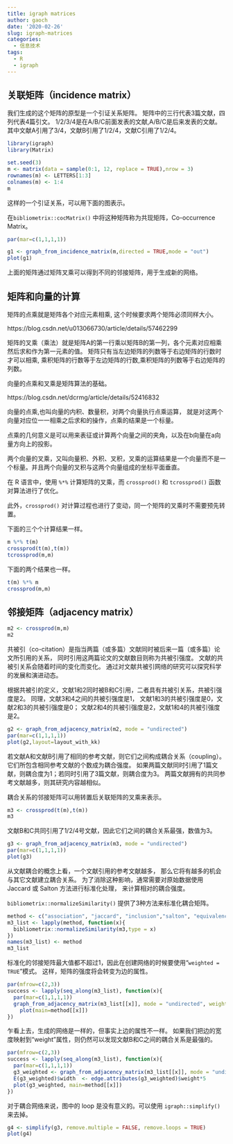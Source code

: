 ```yaml
---
title: igraph matrices
author: gaoch
date: '2020-02-26'
slug: igraph-matrices
categories:
  - 信息技术
tags:
  - R
  - igraph
---
```


## 关联矩阵（incidence matrix）


我们生成的这个矩阵的原型是一个引证关系矩阵。
矩阵中的三行代表3篇文献，四列代表4篇引文。
1/2/3/4是在A/B/C前面发表的文献,A/B/C是后来发表的文献。
其中文献A引用了3/4，文献B引用了1/2/4，文献C引用了1/2/4。

```r
library(igraph)
library(Matrix)

set.seed(3)
m <- matrix(data = sample(0:1, 12, replace = TRUE),nrow = 3)
rownames(m) <- LETTERS[1:3]
colnames(m) <- 1:4
m
```

这样的一个引证关系，可以用下面的图表示。


在`bibliometrix::cocMatrix()` 中将这种矩阵称为共现矩阵，Co-occurrence Matrix。

```r
par(mar=c(1,1,1,1))

g1 <- graph_from_incidence_matrix(m,directed = TRUE,mode = "out") 
plot(g1)
```

上面的矩阵通过矩阵叉乘可以得到不同的邻接矩阵，用于生成新的网络。

## 矩阵和向量的计算

矩阵的点乘就是矩阵各个对应元素相乘, 这个时候要求两个矩阵必须同样大小。

https://blog.csdn.net/u013066730/article/details/57462299

矩阵的叉乘（乘法）就是矩阵A的第一行乘以矩阵B的第一列，各个元素对应相乘然后求和作为第一元素的值。
矩阵只有当左边矩阵的列数等于右边矩阵的行数时才可以相乘,
乘积矩阵的行数等于左边矩阵的行数,乘积矩阵的列数等于右边矩阵的列数。

向量的点乘和叉乘是矩阵算法的基础。

https://blog.csdn.net/dcrmg/article/details/52416832

向量的点乘,也叫向量的内积、数量积，对两个向量执行点乘运算，
就是对这两个向量对应位一一相乘之后求和的操作，点乘的结果是一个标量。

点乘的几何意义是可以用来表征或计算两个向量之间的夹角，以及在b向量在a向量方向上的投影。

两个向量的叉乘，又叫向量积、外积、叉积，叉乘的运算结果是一个向量而不是一个标量。并且两个向量的叉积与这两个向量组成的坐标平面垂直。

在 R 语言中，使用 `%*%` 计算矩阵的叉乘，而 `crossprod()` 和 `tcrossprod()` 函数对算法进行了优化。

此外，`crossprod()` 对计算过程也进行了变动，同一个矩阵的叉乘时不需要预先转置。

下面的三个个计算结果一样。

```r
m %*% t(m)
crossprod(t(m),t(m))
tcrossprod(m,m)
```

下面的两个结果也一样。

```r
t(m) %*% m
crossprod(m,m)
```


## 邻接矩阵（adjacency matrix）

```r
m2 <- crossprod(m,m)
m2
```

共被引（co-citation）是指当两篇（或多篇）文献同时被后来一篇（或多篇）论文所引用的关系，
同时引用这两篇论文的文献数目则称为共被引强度。
文献的共被引关系会随着时间的变化而变化。
通过对文献共被引网络的研究可以探究科学的发展和演进动态。


根据共被引的定义，文献1和2同时被B和C引用，二者具有共被引关系，共被引强度是2。
同理，文献3和4之间的共被引强度是1，
文献1和3的共被引强度是0，文献2和3的共被引强度是0；
文献2和4的共被引强度是2，文献1和4的共被引强度是2。


```r
g2 <- graph_from_adjacency_matrix(m2, mode = "undirected")
par(mar=c(1,1,1,1))
plot(g2,layout=layout_with_kk)
```

若文献A和文献B引用了相同的参考文献，则它们之间构成耦合关系（coupling）。
它们所包含相同参考文献的个数成为耦合强度。
如果两篇文献同时引用了1篇文献，则耦合度为1；若同时引用了3篇文献，则耦合度为3。
两篇文献拥有的共同参考文献越多，则其研究内容越相似。

耦合关系的邻接矩阵可以用转置后关联矩阵的叉乘来表示。


```r
m3 <- crossprod(t(m),t(m))
m3
```

文献B和C共同引用了1/2/4号文献，因此它们之间的耦合关系最强，数值为3。


```r
g3 <- graph_from_adjacency_matrix(m3, mode = "undirected")
par(mar=c(1,1,1,1))
plot(g3)
```

从文献耦合的概念上看，一个文献引用的参考文献越多，
那么它将有越多的机会与其它文献建立耦合关系。
为了消除这种影响，通常需要对原始数据使用 Jaccard 或 Salton 方法进行标准化处理，
来计算相对的耦合强度。

`bibliometrix::normalizeSimilarity()` 提供了3种方法来标准化耦合矩阵。

```r
method <- c("association", "jaccard", "inclusion","salton", "equivalence")
m3_list <- lapply(method, function(x){
  bibliometrix::normalizeSimilarity(m3,type = x)
})
names(m3_list) <- method
m3_list
```

标准化的邻接矩阵最大值都不超过1，因此在创建网络的时候要使用“`weighted = TRUE`”模式。
这样，矩阵的强度将会转变为边的属性。

```r
par(mfrow=c(2,3))
success <- lapply(seq_along(m3_list), function(x){
  par(mar=c(1,1,1,1))
  graph_from_adjacency_matrix(m3_list[[x]], mode = "undirected", weighted = TRUE) %>% 
    plot(main=method[[x]])
})
```

乍看上去，生成的网络是一样的，但事实上边的属性不一样。
如果我们把边的宽度映射到“weight”属性，则仍然可以发现文献B和C之间的耦合关系是最强的。

```r
par(mfrow=c(2,3))
success <- lapply(seq_along(m3_list), function(x){
  par(mar=c(1,1,1,1))
  g3_weighted <- graph_from_adjacency_matrix(m3_list[[x]], mode = "undirected", weighted = TRUE)
  E(g3_weighted)$width  <- edge.attributes(g3_weighted)$weight*5
  plot(g3_weighted, main=method[[x]])
})


```


对于耦合网络来说，图中的 loop 是没有意义的。可以使用 `igraph::simplify()` 来去掉。

```r
g4 <- simplify(g3, remove.multiple = FALSE, remove.loops = TRUE)
plot(g4)
```

